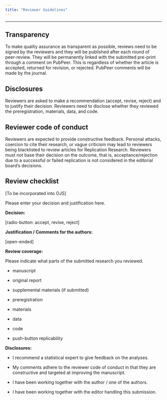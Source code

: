 ```yaml
---
title: "Reviewer Guidelines"
---
```


------------------------------------------------------------------------

## Transparency

To make quality assurance as transparent as possible, reviews need to be signed by the reviewers and they will be published after each round of peer-review. They will be permanently linked with the submitted pre-print through a comment on PubPeer. This is regardless of whether the article is accepted, returned for revision, or rejected. PubPeer comments will be made by the journal.

## Disclosures

Reviewers are asked to make a recommendation (accept, revise, reject) and to justify their decision. Reviewers need to disclose whether they reviewed the preregistration, materials, data, and code. 

## Reviewer code of conduct

Reviewers are expected to provide constructive feedback. Personal attacks, coercion to cite their research, or vague criticism may lead to reviewers being blacklisted to review articles for Replication Research. Reviewers must not base their decision on the outcome, that is, acceptance/rejection due to a successful or failed replication is not considered in the editorial board's decisions.

## Review checklist

\[To be incorporated into OJS\]

Please enter your decision and justification here.

**Decision:**

\[radio-button: accept, revise, reject\]

**Justification / Comments for the authors:**

\[open-ended\]

**Review coverage:**

Please indicate what parts of the submitted research you reviewed.

-   manuscript

-   original report

-   supplemental materials (if submitted)

-   preregistration

-   materials

-   data

-   code

-   push-button replicability

**Disclosures:**

-   I recommend a statistical expert to give feedback on the analyses.

-   My comments adhere to the reviewer code of conduct in that they are constructive and targeted at improving the manuscript.

-   I have been working together with the author / one of the authors.

-   I have been working together with the editor handling this submission.
